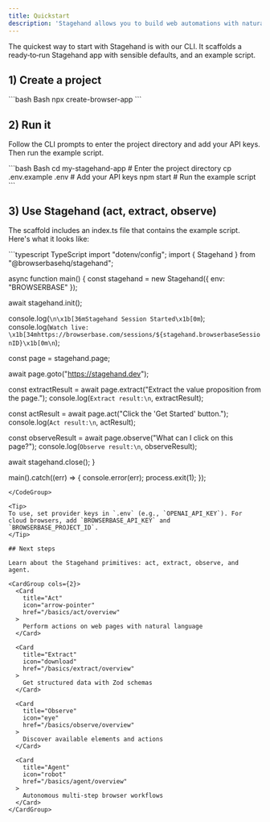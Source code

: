 ```yaml
---
title: Quickstart
description: 'Stagehand allows you to build web automations with natural language and code.'
---
```



The quickest way to start with Stagehand is with our CLI. It scaffolds a ready‑to‑run Stagehand app with sensible defaults, and an example script.

## 1) Create a project

<CodeGroup>
```bash Bash
npx create-browser-app
```
</CodeGroup>

## 2) Run it

Follow the CLI prompts to enter the project directory and add your API keys. Then run the example script.

<CodeGroup>
```bash Bash
cd my-stagehand-app # Enter the project directory
cp .env.example .env  # Add your API keys
npm start # Run the example script
```
</CodeGroup>

## 3) Use Stagehand (act, extract, observe)

The scaffold includes an index.ts file that contains the example script. Here's what it looks like:

<CodeGroup>
```typescript TypeScript
import "dotenv/config";
import { Stagehand } from "@browserbasehq/stagehand";

async function main() {
  const stagehand = new Stagehand({
    env: "BROWSERBASE"
  });

  await stagehand.init();

  console.log(`\n\x1b[36mStagehand Session Started\x1b[0m`);
  console.log(`Watch live: \x1b[34mhttps://browserbase.com/sessions/${stagehand.browserbaseSessionID}\x1b[0m\n`);

  const page = stagehand.page;

  await page.goto("https://stagehand.dev");

  const extractResult = await page.extract("Extract the value proposition from the page.");
  console.log(`Extract result:\n`, extractResult);

  const actResult = await page.act("Click the 'Get Started' button.");
  console.log(`Act result:\n`, actResult);

  const observeResult = await page.observe("What can I click on this page?");
  console.log(`Observe result:\n`, observeResult);

  await stagehand.close();
}

main().catch((err) => {
  console.error(err);
  process.exit(1);
});
```
</CodeGroup>

<Tip>
To use, set provider keys in `.env` (e.g., `OPENAI_API_KEY`). For cloud browsers, add `BROWSERBASE_API_KEY` and `BROWSERBASE_PROJECT_ID`.
</Tip>

## Next steps

Learn about the Stagehand primitives: act, extract, observe, and agent.

<CardGroup cols={2}>
  <Card 
    title="Act" 
    icon="arrow-pointer" 
    href="/basics/act/overview"
  >
    Perform actions on web pages with natural language
  </Card>
  
  <Card 
    title="Extract" 
    icon="download" 
    href="/basics/extract/overview"
  >
    Get structured data with Zod schemas
  </Card>
  
  <Card 
    title="Observe" 
    icon="eye" 
    href="/basics/observe/overview"
  >
    Discover available elements and actions
  </Card>
  
  <Card 
    title="Agent" 
    icon="robot" 
    href="/basics/agent/overview"
  >
    Autonomous multi‑step browser workflows
  </Card>
</CardGroup>

